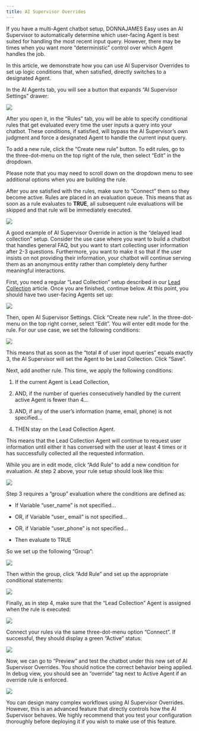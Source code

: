```yaml
---
title: AI Supervisor Overrides
---
```


If you have a multi-Agent chatbot setup, DONNAJAMES Easy uses an AI Supervisor to automatically determine which user-facing Agent is best suited for handling the most recent input query. However, there may be times when you want more “deterministic” control over which Agent handles the job.

In this article, we demonstrate how you can use AI Supervisor Overrides to set up logic conditions
that, when satisfied, directly switches to a designated Agent.

In the AI Agents tab, you will see a button that expands “AI Supervisor Settings” drawer:

<Frame>
  <img src="/images/supervisor-overrides-1.png" />
</Frame>

After you open it, in the “Rules” tab, you will be able to specify conditional rules that get
evaluated every time the user inputs a query into your chatbot. These conditions, if satisfied,
will bypass the AI Supervisor’s own judgment and force a designated Agent to handle the current
input query.

To add a new rule, click the “Create new rule” button. To edit rules, go to the three-dot-menu
on the top right of the rule, then select “Edit” in the dropdown.

<Note>
  Please note that you may need to scroll down on the dropdown menu to see additional options when
  you are building the rule.
</Note>

After you are satisfied with the rules, make sure to “Connect” them so they become active. Rules
are placed in an evaluation queue. This means that as soon as a rule evaluates to **TRUE**, all
subsequent rule evaluations will be skipped and that rule will be immediately executed.

<Frame>
  <img src="/images/supervisor-overrides-2.png" />
</Frame>

A good example of AI Supervisor Override in action is the “delayed lead collection” setup. Consider
the use case where you want to build a chatbot that handles general FAQ, but you want to start collecting user information after 2-3 questions. Furthermore, you want to make it so that if the user insists on not providing their information, your chatbot will continue serving them as an anonymous entity rather than completely deny further meaningful interactions.

First, you need a regular “Lead Collection” setup described in our [Lead Collection](/lead-collection) article. Once you
are finished, continue below. At this point, you should have two user-facing Agents set up:

<Frame>
  <img src="/images/supervisor-overrides-3.png" />
</Frame>

Then, open AI Supervisor Settings. Click “Create new rule”. In the three-dot-menu on the top right corner, select “Edit”. You will enter edit mode for the rule. For our use case, we set the following conditions:

<Frame>
  <img src="/images/supervisor-overrides-5.png" />
</Frame>

This means that as soon as the “total # of user input queries” equals exactly 3, the AI Supervisor will set the Agent to be Lead Collection. Click “Save”.

Next, add another rule. This time, we apply the following conditions:

1. If the current Agent is Lead Collection,

2. AND, if the number of queries consecutively handled by the current active Agent is fewer than 4...

3. AND, if any of the user’s information (name, email, phone) is not specified...

4. THEN stay on the Lead Collection Agent.

This means that the Lead Collection Agent will continue to request user information until either it has conversed with the user at least 4 times or it has successfully collected all the requested information.

While you are in edit mode, click “Add Rule” to add a new condition for evaluation. At step 2 above, your rule setup should look like this:

<Frame>
  <img src="/images/supervisor-overrides-6.png" />
</Frame>

Step 3 requires a “group” evaluation where the conditions are defined as:

* If Variable “user\_name” is not specified...

* OR, if Variable “user\_ email” is not specified...

* OR, if Variable “user\_phone” is not specified...

* Then evaluate to TRUE

So we set up the following “Group”:

<Frame>
  <img src="/images/supervisor-overrides-7.png" />
</Frame>

Then within the group, click “Add Rule” and set up the appropriate conditional statements:

<Frame>
  <img src="/images/supervisor-overrides-8.png" />
</Frame>

Finally, as in step 4, make sure that the “Lead Collection” Agent is assigned when the rule is executed:

<Frame>
  <img src="/images/supervisor-overrides-9.png" />
</Frame>

Connect your rules via the same three-dot-menu option “Connect”. If successful, they should display a green “Active” status:

<Frame>
  <img src="/images/supervisor-overrides-10.png" />
</Frame>

Now, we can go to “Preview” and test the chatbot under this new set of AI Supervisor Overrides. You should notice the correct behavior being applied. In debug view, you should see an “override” tag next to Active Agent if an override rule is enforced.

<Frame>
  <img src="/images/supervisor-overrides-11.png" />
</Frame>

You can design many complex workflows using AI Supervisor Overrides. However, this is an advanced feature that directly controls how the AI Supervisor behaves. We highly recommend that you test your configuration thoroughly before deploying it if you wish to make use of this feature.